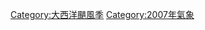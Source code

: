 {{Catmore}}
{{Commonscat|2007 Atlantic hurricane season}}

[[Category:大西洋颶風季|Category:大西洋颶風季]]
[[Category:2007年氣象|Category:2007年氣象]]